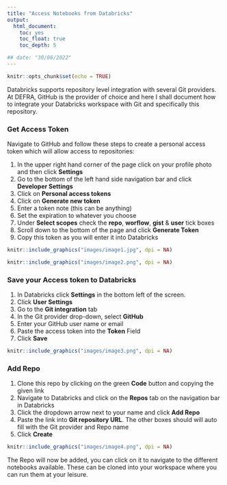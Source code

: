 ```yaml
---
title: "Access Notebooks from Databricks"
output:
  html_document:
    toc: yes
    toc_float: true
    toc_depth: 5

## date: "30/06/2022"
---
```


```r
knitr::opts_chunk$set(echo = TRUE)
```
Databricks supports repository level integration with several Git providers. At DEFRA, GitHub is the provider of choice and here I shall document how to integrate your Databricks workspace with Git and specifically this repository.

### Get Access Token
Navigate to GitHub and follow these steps to create a personal access token which will allow access to repositories:

1. In the upper right hand corner of the page click on your profile photo and then click **Settings**
2. Go to the bottom of the left hand side navigation bar and click **Developer Settings**
3. Click on **Personal access tokens**
4. Click on **Generate new token**
5. Enter a token note (this can be anything)
6. Set the expiration to whatever you choose
7. Under **Select scopes** check the **repo**, **worflow**, **gist** & **user** tick boxes
8. Scroll down to the bottom of the page and click **Generate Token**
9. Copy this token as you will enter it into Databricks

```r

knitr::include_graphics("images/image1.jpg", dpi = NA)

```
```r

knitr::include_graphics("images/image2.png", dpi = NA)

```

### Save your Access token to Databricks

1. In Databricks click **Settings** in the bottom left of the screen.
2. Click **User Settings**
3. Go to the **Git integration** tab
4. In the Git provider drop-down, select **GitHub**
5. Enter your GitHub user name or email
6. Paste the access token into the **Token** Field
7. Click **Save**

```r

knitr::include_graphics("images/image3.png", dpi = NA)

```

### Add Repo

1. Clone this repo by clicking on the green **Code** button and copying the given link
2. Navigate to Databricks and click on the **Repos** tab on the navigation bar in Databricks
3. Click the dropdown arrow next to your name and click **Add Repo**
4. Paste the link into **Git repository URL**. The other boxes should will auto fill with the Git provider and Repo name
5. Click **Create**

```r

knitr::include_graphics("images/image4.png", dpi = NA)

```

The Repo will now be added, you can click on it to navigate to the different notebooks available. These can be cloned into your workspace where you can run them at your leisure.

